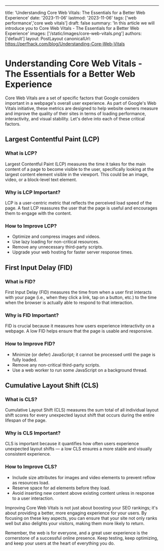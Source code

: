 ---
title: 'Understanding Core Web Vitals: The Essentials for a Better Web Experience'
date: '2023-11-06'
lastmod: '2023-11-06'
tags: ['web performance','core web vitals']
draft: false
summary: 'In this article we will introduce you to Core Web Vitals - The Essentials for a Better Web Experience'
images: ['/static/images/core-web-vitals.png']
authors: ['default']
layout: PostLayout
canonicalUrl: https://perfhack.com/blog/Understanding-Core-Web-Vitals


# Understanding Core Web Vitals - The Essentials for a Better Web Experience

Core Web Vitals are a set of specific factors that Google considers important in a webpage's overall user experience. As part of Google's Web Vitals initiative, these metrics are designed to help website owners measure and improve the quality of their sites in terms of loading performance, interactivity, and visual stability. Let's delve into each of these critical factors.

## Largest Contentful Paint (LCP)

### What is LCP?

Largest Contentful Paint (LCP) measures the time it takes for the main content of a page to become visible to the user, specifically looking at the largest content element visible in the viewport. This could be an image, video, or a block-level text element.

### Why is LCP Important?

LCP is a user-centric metric that reflects the perceived load speed of the page. A fast LCP reassures the user that the page is useful and encourages them to engage with the content.

### How to Improve LCP?

- Optimize and compress images and videos.
- Use lazy loading for non-critical resources.
- Remove any unnecessary third-party scripts.
- Upgrade your web hosting for faster server response times.

## First Input Delay (FID)

### What is FID?

First Input Delay (FID) measures the time from when a user first interacts with your page (i.e., when they click a link, tap on a button, etc.) to the time when the browser is actually able to respond to that interaction.

### Why is FID Important?

FID is crucial because it measures how users experience interactivity on a webpage. A low FID helps ensure that the page is usable and responsive.

### How to Improve FID?

- Minimize (or defer) JavaScript; it cannot be processed until the page is fully loaded.
- Remove any non-critical third-party scripts.
- Use a web worker to run some JavaScript on a background thread.

## Cumulative Layout Shift (CLS)

### What is CLS?

Cumulative Layout Shift (CLS) measures the sum total of all individual layout shift scores for every unexpected layout shift that occurs during the entire lifespan of the page.

### Why is CLS Important?

CLS is important because it quantifies how often users experience unexpected layout shifts — a low CLS ensures a more stable and visually consistent experience.

### How to Improve CLS?

- Include size attributes for images and video elements to prevent reflow as resources load.
- Reserve space for ad elements before they load.
- Avoid inserting new content above existing content unless in response to a user interaction.



Improving Core Web Vitals is not just about boosting your SEO rankings; it's about providing a better, more engaging experience for your users. By focusing on these key aspects, you can ensure that your site not only ranks well but also delights your visitors, making them more likely to return.

Remember, the web is for everyone, and a great user experience is the cornerstone of a successful online presence. Keep testing, keep optimizing, and keep your users at the heart of everything you do.
